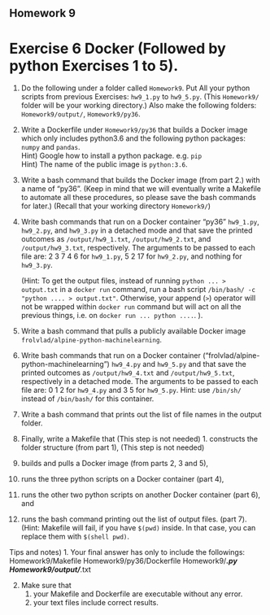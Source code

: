 ## Homework 9
# Exercise 6 Docker (Followed by python Exercises 1 to 5).

1. Do the following under a folder called `Homework9`. Put All your 
   python scripts from previous Exercises: `hw9_1.py` to `hw9_5.py`.
   (This `Homework9/` folder will be your working directory.)
   Also make the following folders: `Homework9/output/`, `Homework9/py36`.

2. Write a Dockerfile under `Homework9/py36` that builds 
   a Docker image which only includes python3.6 and the following python packages:
   `numpy` and `pandas`.  
   Hint) Google how to install a python package. e.g. `pip`  
   Hint) The name of the public image is `python:3.6`.

3. Write a bash command that builds the Docker image (from part 2.) with a name 
   of "py36".
   (Keep in mind that we will eventually write a Makefile to automate all these
   procedures, so please save the bash commands for later.)
   (Recall that your working directory `Homework9/`)

4. Write bash commands that run on a Docker container "py36" `hw9_1.py`, 
   `hw9_2.py`, and `hw9_3.py` in a detached mode and 
   that save the printed outcomes as 
   `/output/hw9_1.txt`, `/output/hw9_2.txt`, and `/output/hw9_3.txt`, 
   respectively.
   The arguments to be passed to each file are:
   2 3 7 4 6  for `hw9_1.py`,
   5 2 17 for `hw9_2.py`, and
   nothing for `hw9_3.py`.

   (Hint: To get the output files, 
   instead of running `python ... > output.txt` in a `docker run` command,
   run a bash script `/bin/bash/ -c "python .... > output.txt"`.
   Otherwise, your append (`>`) operator will not be wrapped within `docker run` command
   but will act on all the previous things, i.e. on `docker run ... python ....`. ).

5. Write a bash command that pulls a publicly available Docker image
   `frolvlad/alpine-python-machinelearning`.

6. Write bash commands that run on a Docker container 
   ("frolvlad/alpine-python-machinelearning") 
   `hw9_4.py` and `hw9_5.py` and that save the printed outcomes as 
   `/output/hw9_4.txt` and `/output/hw9_5.txt`, respectively
   in a detached mode.
   The arguments to be passed to each file are:
   0 1 2  for `hw9_4.py` and
   3 5 for `hw9_5.py`.
   Hint:  use `/bin/sh/` instead of `/bin/bash/` for this container.


7. Write a bash command that prints out the list of file names in the output folder.

8. Finally, write a Makefile that
  (This step is not needed) 1. constructs the folder structure (from part 1), (This step is not needed)  
  2. builds and pulls a Docker image (from parts 2, 3 and 5),
  3. runs the three python scripts on a Docker container (part 4),  
  4. runs the other two python scripts on another Docker container (part 6), and  
  5. runs the bash command printing out the list of output files. (part 7).
  (Hint: Makefile will fail, if you have `$(pwd)` inside. In that case, you can
  replace them with `$(shell pwd)`.


Tips and notes)
1. Your final answer has only to include the followings:
  Homework9/Makefile
  Homework9/py36/Dockerfile
  Homework9/***.py
  Homework9/output/***.txt

2. Make sure that
   1) your Makefile and Dockerfile are executable without any error.
   2) your text files include correct results.
